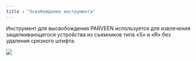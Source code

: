 ```yaml
---
title : "Освобождение инструмента"
---
```


Инструмент для высвобождения PARVEEN используется для извлечения защелкивающегося устройства из съемников типа «S» и «R» без удаления срезного штифта.

<img src="./pinning-tool.png" />
